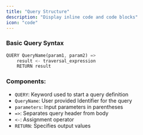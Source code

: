 ```yaml
---
title: "Query Structure"
description: "Display inline code and code blocks"
icon: "code"
---
```


### Basic Query Syntax

```rust
QUERY QueryName(param1, param2) =>
    result <- traversal_expression
    RETURN result
```

### Components:

- `QUERY`: Keyword used to start a query definition
- `QueryName`: User provided Identifier for the query
- `parameters`: Input parameters in parentheses
- `=>`: Separates query header from body
- `<-`: Assignment operator
- `RETURN`: Specifies output values
